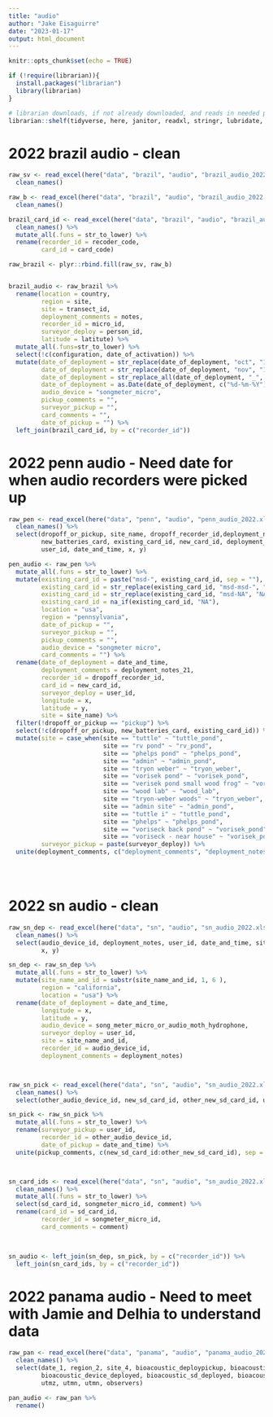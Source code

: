 ```yaml
---
title: "audio"
author: "Jake Eisaguirre"
date: "2023-01-17"
output: html_document
---
```


```r
knitr::opts_chunk$set(echo = TRUE)

if (!require(librarian)){
  install.packages("librarian")
  library(librarian)
}

# librarian downloads, if not already downloaded, and reads in needed packages
librarian::shelf(tidyverse, here, janitor, readxl, stringr, lubridate, parsedate)
```

# 2022 brazil audio - clean
```r

raw_sv <- read_excel(here("data", "brazil", "audio", "brazil_audio_2022.xlsx"), sheet = "Santa_Virginia") %>% 
  clean_names()

raw_b <- read_excel(here("data", "brazil", "audio", "brazil_audio_2022.xlsx"), sheet = "Boraceia") %>% 
  clean_names()

brazil_card_id <- read_excel(here("data", "brazil", "audio", "brazil_audio_2022.xlsx"), sheet = "card device pairings") %>% 
  clean_names() %>% 
  mutate_all(.funs = str_to_lower) %>% 
  rename(recorder_id = recoder_code,
         card_id = card_code)

raw_brazil <- plyr::rbind.fill(raw_sv, raw_b)


brazil_audio <- raw_brazil %>% 
  rename(location = country,
         region = site,
         site = transect_id,
         deployment_comments = notes,
         recorder_id = micro_id,
         surveyor_deploy = person_id,
         latitude = latitute) %>% 
  mutate_all(.funs=str_to_lower) %>% 
  select(!c(configuration, date_of_activation)) %>% 
  mutate(date_of_deployment = str_replace(date_of_deployment, "oct", "10"),
         date_of_deployment = str_replace(date_of_deployment, "nov", "11"),
         date_of_deployment = str_replace_all(date_of_deployment, "_", "-"),
         date_of_deployment = as.Date(date_of_deployment, c("%d-%m-%Y")),
         audio_device = "songmeter_micro",
         pickup_comments = "",
         surveyor_pickup = "",
         card_comments = "",
         date_of_pickup = "") %>% 
  left_join(brazil_card_id, by = c("recorder_id"))

```

# 2022 penn audio - Need date for when audio recorders were picked up
```r

raw_pen <- read_excel(here("data", "penn", "audio", "penn_audio_2022.xlsx"), sheet = 1) %>% 
  clean_names() %>% 
  select(dropoff_or_pickup, site_name, dropoff_recorder_id,deployment_notes_21,
         new_batteries_card, existing_card_id, new_card_id, deployment_notes_26,
         user_id, date_and_time, x, y)

pen_audio <- raw_pen %>% 
  mutate_all(.funs = str_to_lower) %>% 
  mutate(existing_card_id = paste("msd-", existing_card_id, sep = ""),
         existing_card_id = str_replace(existing_card_id, "msd-msd-", "msd-"),
         existing_card_id = str_replace(existing_card_id, "msd-NA", "NA"),
         existing_card_id = na_if(existing_card_id, "NA"),
         location = "usa",
         region = "pennsylvania",
         date_of_pickup = "",
         surveyor_pickup = "",
         pickup_comments = "",
         audio_device = "songmeter micro",
         card_comments = "") %>% 
  rename(date_of_deployment = date_and_time,
         deployment_comments = deployment_notes_21,
         recorder_id = dropoff_recorder_id,
         card_id = new_card_id,
         surveyor_deploy = user_id,
         longitude = x,
         latitude = y,
         site = site_name) %>% 
  filter(!dropoff_or_pickup == "pickup") %>% 
  select(!c(dropoff_or_pickup, new_batteries_card, existing_card_id)) %>% 
  mutate(site = case_when(site == "tuttle" ~ "tuttle_pond",
                          site == "rv pond" ~ "rv_pond",
                          site == "phelps pond" ~ "phelps_pond",
                          site == "admin" ~ "admin_pond",
                          site == "tryon weber" ~ "tryon_weber",
                          site == "vorisek pond" ~ "vorisek_pond",
                          site == "verisek pond small wood frog" ~ "vorisek_pond",
                          site == "wood lab" ~ "wood_lab",
                          site == "tryon-weber woods" ~ "tryon_weber",
                          site == "admin site" ~ "admin_pond",
                          site == "tuttle i" ~ "tuttle_pond",
                          site == "phelps" ~ "phelps_pond",
                          site == "voriseck back pond" ~ "vorisek_pond",
                          site == "voriseck - near house" ~ "vorisek_pond"),
         surveyor_pickup = paste(surveyor_deploy)) %>% 
  unite(deployment_comments, c("deployment_comments", "deployment_notes_26"), sep = "", na.rm = T)





```

# 2022 sn audio - clean
```r

raw_sn_dep <- read_excel(here("data", "sn", "audio", "sn_audio_2022.xlsx"), sheet = "deployments") %>% 
  clean_names() %>% 
  select(audio_device_id, deployment_notes, user_id, date_and_time, site_name_and_id, song_meter_micro_or_audio_moth_hydrophone,
         x, y)

sn_dep <- raw_sn_dep %>% 
  mutate_all(.funs = str_to_lower) %>% 
  mutate(site_name_and_id = substr(site_name_and_id, 1, 6 ),
         region = "california",
         location = "usa") %>% 
  rename(date_of_deployment = date_and_time,
         longitude = x,
         latitude = y,
         audio_device = song_meter_micro_or_audio_moth_hydrophone,
         surveyor_deploy = user_id,
         site = site_name_and_id,
         recorder_id = audio_device_id,
         deployment_comments = deployment_notes)



raw_sn_pick <- read_excel(here("data", "sn", "audio", "sn_audio_2022.xlsx"), sheet = "pickups") %>% 
  clean_names() %>% 
  select(other_audio_device_id, new_sd_card_id, other_new_sd_card_id, user_id, date_and_time)

sn_pick <- raw_sn_pick %>% 
  mutate_all(.funs = str_to_lower) %>% 
  rename(surveyor_pickup = user_id,
         recorder_id = other_audio_device_id,
         date_of_pickup = date_and_time) %>% 
  unite(pickup_comments, c(new_sd_card_id:other_new_sd_card_id), sep = ",", na.rm = T)



sn_card_ids <- read_excel(here("data", "sn", "audio", "sn_audio_2022.xlsx"), sheet = "post field card check") %>% 
  clean_names() %>% 
  mutate_all(.funs = str_to_lower) %>% 
  select(sd_card_id, songmeter_micro_id, comment) %>% 
  rename(card_id = sd_card_id,
         recorder_id = songmeter_micro_id,
         card_comments = comment)
  


sn_audio <- left_join(sn_dep, sn_pick, by = c("recorder_id")) %>% 
  left_join(sn_card_ids, by = c("recorder_id"))


```

# 2022 panama audio - Need to meet with Jamie and Delhia to understand data
```r

raw_pan <- read_excel(here("data", "panama", "audio", "panama_audio_2022.xlsx"), sheet = "deployment and pickup info") %>% 
  clean_names() %>% 
  select(date_1, region_2, site_4, bioacoustic_deploypickup, bioacoustics_existingnew_point,
         bioacoustic_device_deployed, bioacoustic_sd_deployed, bioacoustic_device_recovered, bioacoustic_sd_recovered, notes_bioacoustic_devicesd,
         utmz, utmn, utmn, observers)

pan_audio <- raw_pan %>% 
  rename()



```

